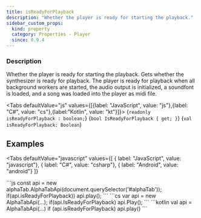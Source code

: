 ```yaml
---
title: isReadyForPlayback
description: "Whether the player is ready for starting the playback."
sidebar_custom_props:
  kind: property
  category: Properties - Player
  since: 0.9.4
---
```



<SinceBadge since="0.9.4" />

<PropertyDescription />

### Description
Whether the player is ready for starting the playback. Gets whether the synthesizer is ready for playback. The player is ready for playback when
all background workers are started, the audio output is initialized, a soundfont is loaded, and a song was loaded into the player as midi file.

<Tabs defaultValue="js" values={[{label: "JavaScript", value: "js"},{label: "C#", value: "cs"},{label:"Kotlin", value: "kt"}]}>
<TabItem value="js">
<CodeBlock language="ts">{`readonly isReadyForPlayback : boolean;`}</CodeBlock>
</TabItem>
<TabItem value="cs">
<CodeBlock language="csharp">{`bool IsReadyForPlayback { get; }`}</CodeBlock>
</TabItem>
<TabItem value="kt">
<CodeBlock language="kotlin">{`val isReadyForPlayback: Boolean`}</CodeBlock>
</TabItem>
</Tabs>


## Examples

<Tabs
    defaultValue="javascript"
    values={[
      { label: "JavaScript", value: "javascript"},
      { label: "C#", value: "csharp"},
      { label: "Android", value: "android"}
    ]}
>
<TabItem value="javascript">
```js
const api = new alphaTab.AlphaTabApi(document.querySelector('#alphaTab'));
if(api.isReadyForPlayback)) api.play();
```
</TabItem>
<TabItem value="csharp">
```cs
var api = new AlphaTabApi<MyControl>(...);
if(api.IsReadyForPlayback) api.Play();
```
</TabItem>
<TabItem value="android">
```kotlin
val api = AlphaTabApi<MyControl>(...)
if (api.isReadyForPlayback) api.play()
```
</TabItem>
</Tabs>
